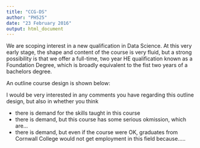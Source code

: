 ```yaml
---
title: "CCG-DS"
author: "PH525"
date: "23 February 2016"
output: html_document
---
```


We are scoping interest in a new qualification in Data Science. At this very early stage, the shape and content of the course is very fluid, but a strong possibility is that we offer a full-time, two year HE qualification known as a Foundation Degree, which is broadly equivalent to the fist two years of a bachelors degree.

An outline course design is shown below:


I would be very interested in any comments you have regarding this outline design, but also in whether you think

* there is demand for the skills taught in this course
* there is demand, but this course has some serious okmission, which are...
* there is demand, but even if the course were OK, graduates from Cornwall College would not get employment in this field because.....